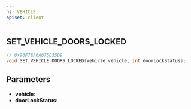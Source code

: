 ```yaml
---
ns: VEHICLE
apiset: client
---
```

## SET_VEHICLE_DOORS_LOCKED

```c
// 0x96F78A6A075D55D9
void SET_VEHICLE_DOORS_LOCKED(Vehicle vehicle, int doorLockStatus);
```


## Parameters
* **vehicle**:
* **doorLockStatus**: